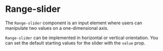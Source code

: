 
<Meta title="MDX|RangeSlider" />

# Range-slider

The `Range-slider` component is an input element where users can manipulate two values on a one-dimensional axis.

`Range-slider` can be implemented in horizontal or vertical orientation. You can set the default starting values for the slider with the `value` prop.

<Props of={RangeSliderProps} />
